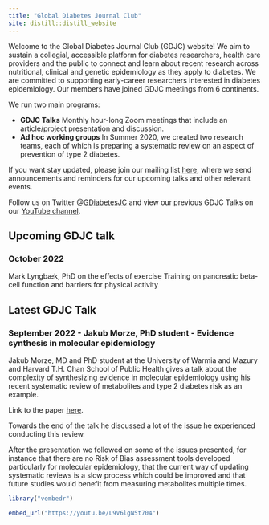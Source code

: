 ```yaml
---
title: "Global Diabetes Journal Club"
site: distill::distill_website
---
```


Welcome to the Global Diabetes Journal Club (GDJC) website! We aim to sustain a collegial, accessible platform for diabetes researchers, health care providers and the public to connect and learn about recent research across nutritional, clinical and genetic epidemiology as they apply to diabetes. We are committed to supporting early-career researchers interested in diabetes epidemiology. Our members have joined GDJC meetings from 6 continents. 

We run two main programs:

  - **GDJC Talks** Monthly hour-long Zoom meetings that include an article/project presentation and discussion. 
  - **Ad hoc working groups** In Summer 2020, we created two research teams, each of which is preparing a systematic review on an aspect of prevention of type 2 diabetes. 
  
If you want stay updated, please join our mailing list [here](https://groups.google.com/g/global-diabetes-journal-club), where we send announcements and reminders for our upcoming talks and other relevant events.

Follow us on Twitter @[GDiabetesJC](https://twitter.com/gdiabetesjc) and view our previous GDJC Talks on our [YouTube channel](https://www.youtube.com/channel/UCdBbu7haaggcoJqmhEx8cdg).

## Upcoming GDJC talk

### October 2022

Mark Lyngbæk, PhD on the effects of exercise Training on pancreatic beta-cell function and barriers for physical activity 

## Latest GDJC Talk

### September 2022 - Jakub Morze, PhD student - Evidence synthesis in molecular epidemiology

Jakub Morze, MD and PhD student at the University of Warmia and Mazury and Harvard T.H. Chan School of Public Health gives a talk about the complexity of synthesizing evidence in molecular epidemiology using his recent systematic review of metabolites and type 2 diabetes risk as an example. 

Link to the paper [here](https://diabetesjournals.org/care/article/45/4/1013/144892/Metabolomics-and-Type-2-Diabetes-Risk-An-Updated).

Towards the end of the talk he discussed a lot of the issue he experienced conducting this review. 

After the presentation we followed on some of the issues presented, for instance that there are no Risk of Bias assessment tools developed particularly for molecular epidemiology, that the current way of updating systematic reviews is a slow process which could be improved and that future studies would benefit from measuring metabolites multiple times.

```r

library("vembedr")

embed_url("https://youtu.be/L9V6lgN5t704")

```
